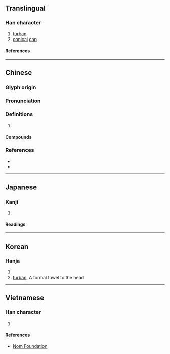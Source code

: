 {{also|帻}}
{{character info}}
==Translingual==

===Han character===
{{Han char|rn=50|rad=巾|as=11|sn=14|four=45286|canj=LBQMC|ids=⿰巾責}}

# [[turban]]
# [[conical]] [[cap]]

====References====
{{Han ref|kx=0336.060|dkj=09058|dj=0643.070|hdz=10751.090|uh=5E58}}

----

==Chinese==
{{zh-forms|s=帻}}

===Glyph origin===
{{Han etym}}

===Pronunciation===
{{zh-pron
|m=zē
|c=zik1,zaak3
|mc=y
|oc=y
|cat=
}}

===Definitions===
{{zh-hanzi}}

# {{rfdef|zh}}

====Compounds====
{{zh-der|介幘|卷幘|岸幘|巾幘|幘巾|絳幘雞人|綠幘|赤幘}}

===References===
* {{R:twedu|B00936}}
* {{R:yue:Hanzi}}

----

==Japanese==

===Kanji===
{{ja-kanji|grade=|rs=巾11}}

# {{rfdef|ja|sort=巾11}}

====Readings====
{{ja-readings
|on=さく, しゃく
|kun=ずきん
}}

----

==Korean==

===Hanja===
{{ko-hanja|책}}

# {{rfdef|ko|sort=巾11}}
# [[turban]], A formal towel to the head

----

==Vietnamese==

===Han character===
{{vi-readings|rs=巾11|reading=trách}}

# {{rfdef|vi|sort=巾11}}

====References====
* [http://nomfoundation.org/common/nom_details.php?codepoint=5e58 Nom Foundation]